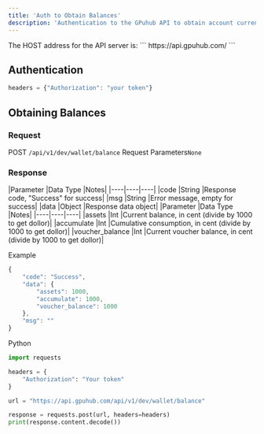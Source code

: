 ```yaml
---
title: 'Auth to Obtain Balances'
description: 'Authentication to the GPuhub API to obtain account current balances and other information'
---
```

<Note>
The HOST address for the API server is:
```
https://api.gpuhub.com/
```
</Note>

## Authentication

```javascript
headers = {"Authorization": "your token"}
```
## Obtaining Balances

### Request

POST ```/api/v1/dev/wallet/balance``` Request Parameters```None```

### Response
<Tabs>
  <Tab title="Response Parameters">
    |Parameter	|Data Type	|Notes|
    |----|----|----|
    |code	|String	|Response code, "Success" for success|
    |msg	|String	|Error message, empty for success|
    |data	|Object	|Response data object|
  </Tab>
  <Tab title="Response Object Parameters">
    |Parameter	|Data Type	|Notes|
    |----|----|----|
    |assets	|Int	|Current balance, in cent (divide by 1000 to get dollor)|
    |accumulate	|Int	|Cumulative consumption, in cent (divide by 1000 to get dollor)|
    |voucher_balance	|Int	|Current voucher balance, in cent (divide by 1000 to get dollor)|
  </Tab>
</Tabs>

Example


```javascript Example
{
    "code": "Success",
    "data": {
        "assets": 1000,
        "accumulate": 1000,
        "voucher_balance": 1000
    },
    "msg": ""
}
```
Python

```python Python Code Example
import requests

headers = {
    "Authorization": "Your token"
}

url = "https://api.gpuhub.com/api/v1/dev/wallet/balance"

response = requests.post(url, headers=headers)
print(response.content.decode())
```

